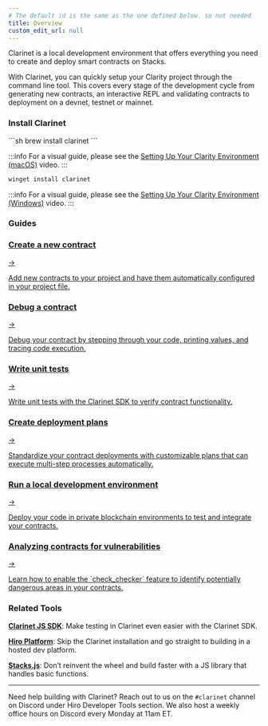 ```yaml
---
# The default id is the same as the one defined below. so not needed
title: Overview
custom_edit_url: null
---
```



<p class="p-3 rounded-lg bg-neutral-100 text-neutral-500 dark:bg-neutral-800 dark:text-neutral-400">Clarinet is a local development environment that offers everything you need to create and deploy smart contracts on Stacks.</p>

<div class="mb-10"></div>

With Clarinet, you can quickly setup your Clarity project through the command line tool. This covers every stage of the development cycle from generating new contracts, an interactive REPL and validating contracts to deployment on a devnet, testnet or mainnet.

### Install Clarinet

<Tabs>
  <TabItem value="macOS" label="macOS">
  ```sh
  brew install clarinet
  ```

  :::info
  For a visual guide, please see the [Setting Up Your Clarity Environment (macOS)](https://www.youtube.com/watch?v=dpPopuvYU90) video.
  :::
  </TabItem>
  <TabItem value="Windows" label="Windows">
  ```sh
  winget install clarinet
  ```

  :::info
  For a visual guide, please see the [Setting Up Your Clarity Environment (Windows)](https://www.youtube.com/watch?v=r5LY1J5oACs) video.
  :::
  </TabItem>
</Tabs>

### Guides

<div class="subSections my-8">
  <a href="/clarinet/guides/how-to-create-new-project">
    <div class="subSectionTitle"><h3>Create a new contract</h3><span>→</span></div>
    <p>Add new contracts to your project and have them automatically configured in your project file.</p>
  </a>
  <a href="/clarinet/guides/how-to-debug-contract">
    <div class="subSectionTitle"><h3>Debug a contract</h3><span>→</span></div>
    <p>Debug your contract by stepping through your code, printing values, and tracing code execution.</p>
  </a>
</div>

<div class="subSections my-8">
  <a href="/clarinet/guides/test-contract-with-clarinet-sdk">
    <div class="subSectionTitle"><h3>Write unit tests</h3><span>→</span></div>
    <p>Write unit tests with the Clarinet SDK to verify contract functionality.</p>
  </a>
  <a href="/clarinet/guides/how-to-use-deployment-plans">
    <div class="subSectionTitle"><h3>Create deployment plans</h3><span>→</span></div>
    <p>Standardize your contract deployments with customizable plans that can execute multi-step processes automatically.</p>
  </a>
</div>

<div class="subSections my-8">
  <a href="/clarinet/guides/clarinet-integrate">
    <div class="subSectionTitle"><h3>Run a local development environment</h3><span>→</span></div>
    <p>Deploy your code in private blockchain environments to test and integrate your contracts.</p>
  </a>
  <a href="/clarinet/guides/analyze-with-check-checker">
    <div class="subSectionTitle"><h3>Analyzing contracts for vulnerabilities</h3><span>→</span></div>
    <p>Learn how to enable the `check_checker` feature to identify potentially dangerous areas in your contracts.</p>
  </a>
</div>

### Related Tools

**[Clarinet JS SDK](./guides/clarinet-js-sdk.md)**: Make testing in Clarinet even easier with the Clarinet SDK.

**[Hiro Platform](../platform/index.mdx)**: Skip the Clarinet installation and go straight to building in a hosted dev platform.

**[Stacks.js](../stacks.js/index.mdx)**: Don’t reinvent the wheel and build faster with a JS library that handles basic functions.

---

Need help building with Clarinet? Reach out to us on the `#clarinet` channel on Discord under Hiro Developer Tools section. We also host a weekly office hours on Discord every Monday at 11am ET.